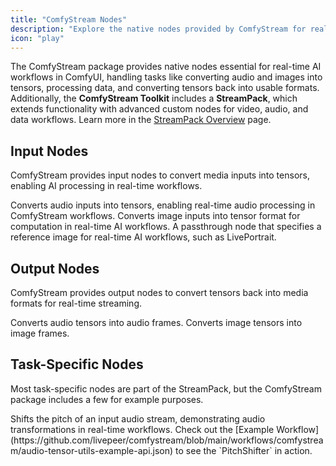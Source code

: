 ```yaml
---
title: "ComfyStream Nodes"
description: "Explore the native nodes provided by ComfyStream for real-time workflows."
icon: "play"
---
```


The ComfyStream package provides native nodes essential for real-time AI workflows in ComfyUI, handling tasks like converting audio and images into tensors, processing data, and converting tensors back into usable formats. Additionally, the **ComfyStream Toolkit** includes a **StreamPack**, which extends functionality with advanced custom nodes for video, audio, and data workflows. Learn more in the [StreamPack Overview](/technical/custom-nodes/stream-pack/overview) page.

## Input Nodes

ComfyStream provides input nodes to convert media inputs into tensors, enabling AI processing in real-time workflows.

<AccordionGroup>
  <Accordion title="LoadAudioTensor">
    Converts audio inputs into tensors, enabling real-time audio processing in ComfyStream workflows.
  </Accordion>
  <Accordion title="LoadTensor">
    Converts image inputs into tensor format for computation in real-time AI workflows.
  </Accordion>
  <Accordion title="PrimaryInputLoadImage">
    A passthrough node that specifies a reference image for real-time AI workflows, such as LivePortrait.
  </Accordion>
</AccordionGroup>

## Output Nodes

ComfyStream provides output nodes to convert tensors back into media formats for real-time streaming.

<AccordionGroup>
  <Accordion title="SaveAudioTensor">
    Converts audio tensors into audio frames.
  </Accordion>
  <Accordion title="SaveTensor">
    Converts image tensors into image frames.
  </Accordion>
</AccordionGroup>

## Task-Specific Nodes

Most task-specific nodes are part of the StreamPack, but the ComfyStream package includes a few for example purposes.

<AccordionGroup>
  <Accordion title="PitchShifter">
    Shifts the pitch of an input audio stream, demonstrating audio
    transformations in real-time workflows.
    <Tip>
      Check out the [Example Workflow](https://github.com/livepeer/comfystream/blob/main/workflows/comfystream/audio-tensor-utils-example-api.json) to see the `PitchShifter` in action.
    </Tip>
  </Accordion>
</AccordionGroup>
